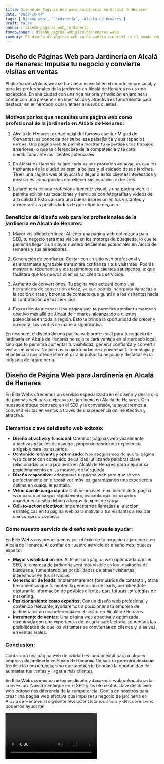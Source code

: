 ```yaml
---
title: Diseño de Páginas Web para Jardinería en Alcalá de Henares
date: '2023-10-04'
tags: ['Diseño web', 'Jardinería', 'Alcalá de Henares']
draft: false
banner : diseño_paginas_web_jardinería
fondoBanner : diseño_pagina_web_alcaládehenares.webp
summary: El diseño de páginas web se ha vuelto esencial en el mundo empresarial, y para los profesionales de la jardinería en Alcalá de Henares no es una excepción. En una ciudad con una rica historia y tradición en jardinería, contar con una presencia en línea sólida y atractiva es fundamental para destacar en el mercado local y atraer a nuevos clientes.
---
```


## Diseño de Páginas Web para Jardinería en Alcalá de Henares: Impulsa tu negocio y convierte visitas en ventas

El diseño de páginas web se ha vuelto esencial en el mundo empresarial, y para los profesionales de la jardinería en Alcalá de Henares no es una excepción. En una ciudad con una rica historia y tradición en jardinería, contar con una presencia en línea sólida y atractiva es fundamental para destacar en el mercado local y atraer a nuevos clientes.

### Motivos por los que necesitas una página web como profesional de la jardinería en Alcalá de Henares:

1. Alcalá de Henares, ciudad natal del famoso escritor Miguel de Cervantes, es conocida por su belleza paisajística y sus espacios verdes. Una página web te permite mostrar tu expertise y tus trabajos anteriores, lo que te diferenciará de la competencia y te dará credibilidad ante los clientes potenciales.

2. En Alcalá de Henares, la jardinería es una profesión en auge, ya que los habitantes de la ciudad valoran la belleza y el cuidado de sus jardines. Tener una página web te ayudará a llegar a estos clientes interesados y mostrarles cómo puedes embellecer sus espacios exteriores.

3. La jardinería es una profesión altamente visual, y una página web te permite exhibir tus creaciones y servicios con fotografías y videos de alta calidad. Esto causará una buena impresión en los visitantes y aumentará las posibilidades de que elijan tu negocio.

### Beneficios del diseño web para los profesionales de la jardinería en Alcalá de Henares:

1. Mayor visibilidad en línea: Al tener una página web optimizada para SEO, tu negocio será más visible en los motores de búsqueda, lo que te permitirá llegar a un mayor número de clientes potenciales en Alcalá de Henares y sus alrededores.

2. Generación de confianza: Contar con un sitio web profesional y estéticamente agradable transmitirá confianza a tus visitantes. Podrás mostrar tu experiencia y los testimonios de clientes satisfechos, lo que facilitará que los nuevos clientes soliciten tus servicios.

3. Aumento de conversiones: Tu página web actuará como una herramienta de conversión eficaz, ya que podrás incorporar llamadas a la acción claras y botones de contacto que guiarán a los visitantes hacia la contratación de tus servicios.

4. Expansión de alcance: Una página web te permitirá ampliar tu mercado objetivo más allá de Alcalá de Henares, alcanzando a clientes potenciales en toda la región. Esto te brinda la oportunidad de crecer y aumentar tus ventas de manera significativa.

En resumen, el diseño de una página web profesional para tu negocio de jardinería en Alcalá de Henares no solo te dará ventaja en el mercado local, sino que te permitirá aumentar tu visibilidad, generar confianza y convertir visitas en ventas. No pierdas la oportunidad de aprovechar la tecnología y el potencial que ofrece internet para impulsar tu negocio y destacar en la industria de la jardinería.

<GifSeo />

<Cta />

## Diseño de Página Web para Jardinería en Alcalá de Henares

En Élite Webs ofrecemos un servicio especializado en el diseño y desarrollo de páginas web para empresas de jardinería en Alcalá de Henares. Con nuestro enfoque centrado en el SEO y la conversión, te ayudaremos a convertir visitas en ventas a través de una presencia online efectiva y atractiva.

### Elementos clave del diseño web exitoso:

- **Diseño atractivo y funcional**: Creamos páginas web visualmente atractivas y fáciles de navegar, proporcionando una experiencia amigable para los usuarios.
- **Contenido relevante y optimizado**: Nos aseguramos de que tu página web cuente con contenido de calidad, utilizando palabras clave relacionadas con la jardinería en Alcalá de Henares para mejorar su posicionamiento en los motores de búsqueda.
- **Diseño responsivo**: Adaptamos tu página web para que se vea perfectamente en dispositivos móviles, garantizando una experiencia óptima en cualquier pantalla.
- **Velocidad de carga rápida**: Optimizamos el rendimiento de tu página web para que cargue rápidamente, evitando que los usuarios abandonen tu sitio debido a largos tiempos de carga.
- **Call-to-action efectivos**: Implementamos llamadas a la acción estratégicas en tu página web para motivar a tus visitantes a realizar una compra o contacto.

### Cómo nuestro servicio de diseño web puede ayudar:

En Élite Webs nos preocupamos por el éxito de tu negocio de jardinería en Alcalá de Henares. Al confiar en nuestro servicio de diseño web, puedes esperar:

- **Mayor visibilidad online**: Al tener una página web optimizada para el SEO, tu empresa de jardinería será más visible en los resultados de búsqueda, aumentando las posibilidades de atraer visitantes interesados en tus servicios.
- **Generación de leads**: Implementaremos formularios de contacto y otras herramientas que fomenten la generación de leads, permitiéndote capturar la información de posibles clientes para futuras estrategias de marketing.
- **Posicionamiento como expertos**: Con un diseño web profesional y contenido relevante, ayudaremos a posicionar a tu empresa de jardinería como una referencia en el sector en Alcalá de Henares.
- **Incremento de ventas**: Una página web atractiva y optimizada, combinada con una experiencia de usuario satisfactoria, aumentará las posibilidades de que los visitantes se conviertan en clientes y, a su vez, en ventas reales.

### Conclusión:

Contar con una página web de calidad es fundamental para cualquier empresa de jardinería en Alcalá de Henares. No solo te permitirá destacar frente a la competencia, sino que también te brindará la oportunidad de aumentar tus ventas y llegar a más clientes.

En Élite Webs somos expertos en diseño y desarrollo web enfocado en la conversión. Nuestro enfoque en el SEO y los elementos clave del diseño web exitoso nos diferencia de la competencia. Confía en nosotros para crear una página web efectiva que impulse tu negocio de jardinería en Alcalá de Henares al siguiente nivel.¡Contáctanos ahora y descubre cómo podemos ayudarte!

<Video />

<CtaBot job='Jardinería' city='Alcalá de Henares'/>

<Gmaps query='Alcalá de Henares+españa+maps' />